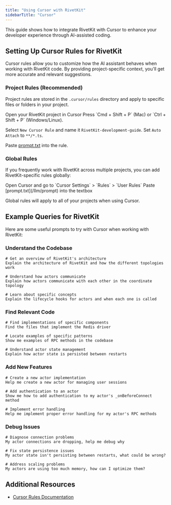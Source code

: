 ```yaml
---
title: "Using Cursor with RivetKit"
sidebarTitle: "Cursor"
---
```


This guide shows how to integrate RivetKit with Cursor to enhance your developer experience through AI-assisted coding.

## Setting Up Cursor Rules for RivetKit

Cursor rules allow you to customize how the AI assistant behaves when working with RivetKit code. By providing project-specific context, you'll get more accurate and relevant suggestions.

### Project Rules (Recommended)

Project rules are stored in the `.cursor/rules` directory and apply to specific files or folders in your project.

<Steps>
<Step title="Open project">Open your RivetKit project in Cursor</Step>
<Step title="Create rule">
  Press `Cmd + Shift + P` (Mac) or `Ctrl + Shift + P` (Windows/Linux).

  Select `New Cursor Rule` and name it `RivetKit-development-guide`.
</Step>
<Step title="Configure rule">
  Set `Auto Attach` to `**/*.ts`.

  Paste [prompt.txt](/llm/prompt) into the rule.
</Step>
</Steps>

### Global Rules

If you frequently work with RivetKit across multiple projects, you can add RivetKit-specific rules globally:

<Steps>
<Step title="Open settings">
  Open Cursor and go to `Cursor Settings` > `Rules` > `User Rules`
</Step>
<Step title="Add content">
  Paste [prompt.txt](/llm/prompt) into the textbox
</Step>
</Steps>

Global rules will apply to all of your projects when using Cursor.

## Example Queries for RivetKit

Here are some useful prompts to try with Cursor when working with RivetKit:

### Understand the Codebase

```
# Get an overview of RivetKit's architecture
Explain the architecture of RivetKit and how the different topologies work

# Understand how actors communicate
Explain how actors communicate with each other in the coordinate topology

# Learn about specific concepts
Explain the lifecycle hooks for actors and when each one is called
```

### Find Relevant Code

```
# Find implementations of specific components
Find the files that implement the Redis driver

# Locate examples of specific patterns
Show me examples of RPC methods in the codebase

# Understand actor state management
Explain how actor state is persisted between restarts
```

### Add New Features

```
# Create a new actor implementation
Help me create a new actor for managing user sessions

# Add authentication to an actor
Show me how to add authentication to my actor's _onBeforeConnect method

# Implement error handling
Help me implement proper error handling for my actor's RPC methods
```

### Debug Issues

```
# Diagnose connection problems
My actor connections are dropping, help me debug why

# Fix state persistence issues
My actor state isn't persisting between restarts, what could be wrong?

# Address scaling problems
My actors are using too much memory, how can I optimize them?
```

## Additional Resources

- [Cursor Rules Documentation](https://docs.cursor.com/context/rules-for-ai)

